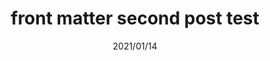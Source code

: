 ---
title: front matter second post test 
slug: setting-second-url-with-slug
date: 2021/01/14
featureImage: second.jpg
excerpt: this is the second excerpt
thumbnail: "second.jpg"
tags: 
- tags
- lol
- wtf
- dic
---